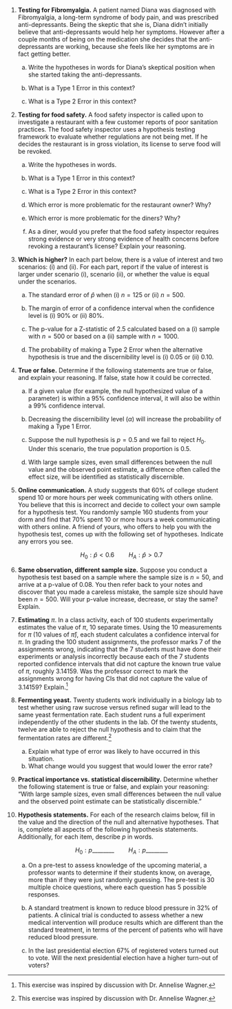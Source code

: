 1.  **Testing for Fibromyalgia.** A patient named Diana was diagnosed with Fibromyalgia, a long-term syndrome of body pain, and was prescribed anti-depressants.
    Being the skeptic that she is, Diana didn't initially believe that anti-depressants would help her symptoms.
    However after a couple months of being on the medication she decides that the anti-depressants are working, because she feels like her symptoms are in fact getting better.

    a.  Write the hypotheses in words for Diana's skeptical position when she started taking the anti-depressants.

    b.  What is a Type 1 Error in this context?

    c.  What is a Type 2 Error in this context?

2.  **Testing for food safety.** A food safety inspector is called upon to investigate a restaurant with a few customer reports of poor sanitation practices.
    The food safety inspector uses a hypothesis testing framework to evaluate whether regulations are not being met.
    If he decides the restaurant is in gross violation, its license to serve food will be revoked.

    a.  Write the hypotheses in words.

    b.  What is a Type 1 Error in this context?

    c.  What is a Type 2 Error in this context?

    d.  Which error is more problematic for the restaurant owner?
        Why?

    e.  Which error is more problematic for the diners?
        Why?

    f.  As a diner, would you prefer that the food safety inspector requires strong evidence or very strong evidence of health concerns before revoking a restaurant's license?
        Explain your reasoning.

3.  **Which is higher?** In each part below, there is a value of interest and two scenarios: (i) and (ii).
    For each part, report if the value of interest is larger under scenario (i), scenario (ii), or whether the value is equal under the scenarios.

    a.  The standard error of $\hat{p}$ when (i) $n = 125$ or (ii) $n = 500$.

    b.  The margin of error of a confidence interval when the confidence level is (i) 90% or (ii) 80%.

    c.  The p-value for a Z-statistic of 2.5 calculated based on a (i) sample with $n = 500$ or based on a (ii) sample with $n = 1000$.

    d.  The probability of making a Type 2 Error when the alternative hypothesis is true and the discernibility level is (i) 0.05 or (ii) 0.10.

4.  **True or false.** Determine if the following statements are true or false, and explain your reasoning.
    If false, state how it could be corrected.

    a.  If a given value (for example, the null hypothesized value of a parameter) is within a 95% confidence interval, it will also be within a 99% confidence interval.

    b.  Decreasing the discernibility level ($\alpha$) will increase the probability of making a Type 1 Error.

    c.  Suppose the null hypothesis is $p = 0.5$ and we fail to reject $H_0$.
        Under this scenario, the true population proportion is 0.5.

    d.  With large sample sizes, even small differences between the null value and the observed point estimate, a difference often called the effect size, will be identified as statistically discernible.

5.  **Online communication.** A study suggests that 60% of college student spend 10 or more hours per week communicating with others online.
    You believe that this is incorrect and decide to collect your own sample for a hypothesis test.
    You randomly sample 160 students from your dorm and find that 70% spent 10 or more hours a week communicating with others online.
    A friend of yours, who offers to help you with the hypothesis test, comes up with the following set of hypotheses.
    Indicate any errors you see.

    $$H_0: \hat{p} < 0.6 \quad \quad H_A: \hat{p} > 0.7$$

6.  **Same observation, different sample size.** Suppose you conduct a hypothesis test based on a sample where the sample size is $n = 50$, and arrive at a p-value of 0.08.
    You then refer back to your notes and discover that you made a careless mistake, the sample size should have been $n = 500$.
    Will your p-value increase, decrease, or stay the same?
    Explain.

7.  **Estimating** $\pi$.
    In a class activity, each of 100 students experimentally estimates the value of $\pi$, 10 separate times.
    Using the 10 measurements for $\pi$ (10 values of $\hat{\pi}$), each student calculates a confidence interval for $\pi$.
    In grading the 100 student assignments, the professor marks 7 of the assignments wrong, indicating that the 7 students must have done their experiments or analysis incorrectly because each of the 7 students reported confidence intervals that did not capture the known true value of $\pi$, roughly 3.14159.
    Was the professor correct to mark the assignments wrong for having CIs that did not capture the value of 3.14159?
    Explain.[^_14-ex-foundations-errors-1]

8.  **Fermenting yeast.** Twenty students work individually in a biology lab to test whether using raw sucrose versus refined sugar will lead to the same yeast fermentation rate.
    Each student runs a full experiment independently of the other students in the lab.
    Of the twenty students, twelve are able to reject the null hypothesis and to claim that the fermentation rates are different.[^_14-ex-foundations-errors-2]

    a.  Explain what type of error was likely to have occurred in this situation.
    b.  What change would you suggest that would lower the error rate?

9.  **Practical importance vs. statistical discernibility.** Determine whether the following statement is true or false, and explain your reasoning: "With large sample sizes, even small differences between the null value and the observed point estimate can be statistically discernible."

10. **Hypothesis statements.** For each of the research claims below, fill in the value and the direction of the null and alternative hypotheses.
    That is, complete all aspects of the following hypothesis statements.
    Additionally, for each item, describe $p$ in words.

    $$H_0: p \_\_\_\_  \_\_\_\_ \quad \quad H_A: p \_\_\_\_  \_\_\_\_$$

    a.  On a pre-test to assess knowledge of the upcoming material, a professor wants to determine if their students know, on average, more than if they were just randomly guessing.
        The pre-test is 30 multiple choice questions, where each question has 5 possible responses.

    b.  A standard treatment is known to reduce blood pressure in 32% of patients.
        A clinical trial is conducted to assess whether a new medical intervention will produce results which are different than the standard treatment, in terms of the percent of patients who will have reduced blood pressure.

    c.  In the last presidential election 67% of registered voters turned out to vote.
        Will the next presidential election have a higher turn-out of voters?

[^_14-ex-foundations-errors-1]: This exercise was inspired by discussion with Dr. Annelise Wagner.

[^_14-ex-foundations-errors-2]: This exercise was inspired by discussion with Dr. Annelise Wagner.
